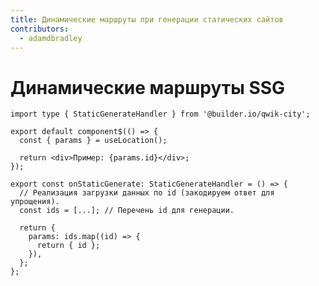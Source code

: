 ```yaml
---
title: Динамические маршруты при генерации статических сайтов
contributors:
  - adamdbradley
---
```


# Динамические маршруты SSG

```tsx
import type { StaticGenerateHandler } from '@builder.io/qwik-city';

export default component$(() => {
  const { params } = useLocation();

  return <div>Пример: {params.id}</div>;
});

export const onStaticGenerate: StaticGenerateHandler = () => {
  // Реализация загрузки данных по id (закодируем ответ для упрощения).
  const ids = [...]; // Перечень id для генерации.

  return {
    params: ids.map((id) => {
      return { id };
    }),
  };
};
```
